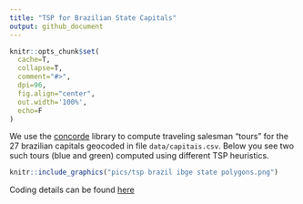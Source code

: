 ```yaml
---
title: "TSP for Brazilian State Capitals"
output: github_document
---
```


```r
knitr::opts_chunk$set(
  cache=T,
  collapse=T,
  comment="#>",
  dpi=96,
  fig.align="center",
  out.width='100%',
  echo=F
)
```

We use the [concorde](http://www.math.uwaterloo.ca/tsp/concorde.html) library to compute traveling salesman "tours" for the 27 brazilian capitals geocoded in file `data/capitais.csv`. Below you see two such tours (blue and green) computed using different TSP heuristics.

```r
knitr::include_graphics("pics/tsp brazil ibge state polygons.png")
```

Coding details can be found [here](https://dan-reznik.github.io/TSP-Brazilian-Capitals)
